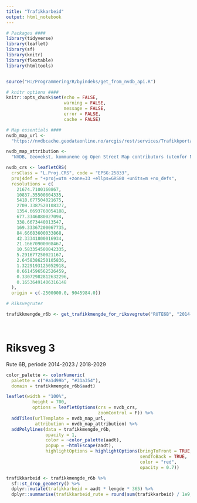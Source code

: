 ```yaml
---
title: "Trafikkarbeid"
output: html_notebook
---
```


```r
# Packages ####
library(tidyverse)
library(leaflet)
library(sf)
library(knitr)
library(flextable)
library(htmltools)


source("H:/Programmering/R/byindeks/get_from_nvdb_api.R")

# knitr options ####
knitr::opts_chunk$set(echo = FALSE,
                      warning = FALSE,
                      message = FALSE,
                      error = FALSE,
                      cache = FALSE)

# Map essentials ####
nvdb_map_url <-
  "https://nvdbcache.geodataonline.no/arcgis/rest/services/Trafikkportalen/GeocacheTrafikkJPG/MapServer/tile/{z}/{y}/{x}"

nvdb_map_attribution <-
  "NVDB, Geovekst, kommunene og Open Street Map contributors (utenfor Norge)"

nvdb_crs <- leafletCRS(
  crsClass = "L.Proj.CRS", code = "EPSG:25833",
  proj4def = "+proj=utm +zone=33 +ellps=GRS80 +units=m +no_defs",
  resolutions = c(
    21674.7100160867,
    10837.35500804335,
    5418.677504021675,
    2709.3387520108377,
    1354.6693760054188,
    677.3346880027094,
    338.6673440013547,
    169.33367200067735,
    84.66683600033868,
    42.33341800016934,
    21.16670900008467,
    10.583354500042335,
    5.291677250021167,
    2.6458386250105836,
    1.3229193125052918,
    0.6614596562526459,
    0.33072982812632296,
    0.16536491406316148
  ),
  origin = c(-2500000.0, 9045984.0))
```

```r

# Riksvegruter

trafikkmengde_r6b <- get_trafikkmengde_for_riksvegrute("RUTE6B", "2014-2023 / 2018-2029")
```

```r
```



```r
```

# Riksveg 3
Rute 6B, periode 2014-2023 / 2018-2029


```r
color_palette <- colorNumeric(
  palette = c("#a1d99b", "#31a354"),
  domain = trafikkmengde_r6b$aadt)

leaflet(width = "100%",
          height = 700,
          options = leafletOptions(crs = nvdb_crs,
                                   zoomControl = F)) %>%
  addTiles(urlTemplate = nvdb_map_url,
           attribution = nvdb_map_attribution) %>%
  addPolylines(data = trafikkmengde_r6b,
               opacity = 1,
               color = ~color_palette(aadt),
               popup = ~htmlEscape(aadt),
               highlightOptions = highlightOptions(bringToFront = TRUE,
                                                   sendToBack = TRUE,
                                                   color = "red",
                                                   opacity = 0.7))
```



```r
trafikkarbeid <- trafikkmengde_r6b %>% 
  sf::st_drop_geometry() %>% 
  dplyr::mutate(trafikkarbeid = aadt * lengde * 365) %>% 
  dplyr::summarise(trafikkarbeid_rute = round(sum(trafikkarbeid) / 1e9, digits = 0))
```

